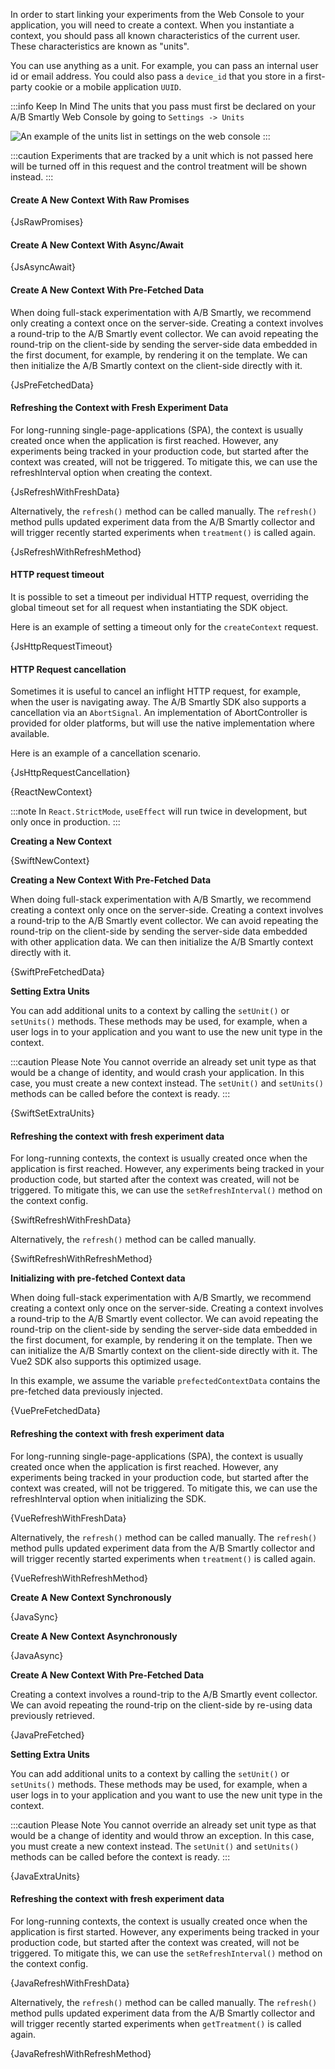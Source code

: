 





In order to start linking your experiments from the Web Console to your
application, you will need to create a context. When you instantiate a context,
you should pass all known characteristics of the current user. These
characteristics are known as "units".

You can use anything as a unit. For example, you can pass an internal user id or
email address. You could also pass a `device_id` that you store in a first-
party cookie or a mobile application `UUID`.

:::info Keep In Mind
The units that you pass must first be declared on your A/B Smartly Web Console
by going to `Settings -> Units`

<img
  src="/img/units-on-web-console.png"
  alt="An example of the units list in settings on the web console"
/>
:::

:::caution
Experiments that are tracked by a unit which is not passed here will be turned off
in this request and the control treatment will be shown instead.
:::

<Tabs groupId="language">

<TabItem value="js" label="Javascript">

#### Create A New Context With Raw Promises

<CodeBlock language="js">{JsRawPromises}</CodeBlock>

#### Create A New Context With Async/Await

<CodeBlock language="js">{JsAsyncAwait}</CodeBlock>

#### Create A New Context With Pre-Fetched Data

When doing full-stack experimentation with A/B Smartly, we recommend only creating a
context once on the server-side. Creating a context involves a round-trip
to the A/B Smartly event collector. We can avoid repeating the round-trip on
the client-side by sending the server-side data embedded in the first document,
for example, by rendering it on the template. We can then initialize the
A/B Smartly context on the client-side directly with it.

<CodeBlock language="html">{JsPreFetchedData}</CodeBlock>

#### Refreshing the Context with Fresh Experiment Data

For long-running single-page-applications (SPA), the context is usually
created once when the application is first reached. However, any experiments
being tracked in your production code, but started after the context was
created, will not be triggered. To mitigate this, we can use the
refreshInterval option when creating the context.

<CodeBlock language="js">{JsRefreshWithFreshData}</CodeBlock>

Alternatively, the `refresh()` method can be called manually. The `refresh()`
method pulls updated experiment data from the A/B Smartly collector and will
trigger recently started experiments when `treatment()` is called again.

<CodeBlock language="js">{JsRefreshWithRefreshMethod}</CodeBlock>

#### HTTP request timeout

It is possible to set a timeout per individual HTTP request, overriding the
global timeout set for all request when instantiating the SDK object.

Here is an example of setting a timeout only for the `createContext` request.

<CodeBlock language="js">{JsHttpRequestTimeout}</CodeBlock>

#### HTTP Request cancellation

Sometimes it is useful to cancel an inflight HTTP request, for example, when
the user is navigating away. The A/B Smartly SDK also supports a cancellation
via an `AbortSignal`. An implementation of AbortController is provided for older
platforms, but will use the native implementation where available.

Here is an example of a cancellation scenario.

<CodeBlock language="js">{JsHttpRequestCancellation}</CodeBlock>

</TabItem>

<TabItem value="react" label="React">

<CodeBlock language="jsx">{ReactNewContext}</CodeBlock>

:::note
In `React.StrictMode`, `useEffect` will run twice in development, but only once in
production.
:::

</TabItem>

<TabItem value="swift" label="Swift">

**Creating a New Context**

<CodeBlock language="swift">{SwiftNewContext}</CodeBlock>

**Creating a New Context With Pre-Fetched Data**

When doing full-stack experimentation with A/B Smartly, we recommend creating a
context only once on the server-side. Creating a context involves a round-trip
to the A/B Smartly event collector. We can avoid repeating the round-trip on
the client-side by sending the server-side data embedded with other application
data. We can then initialize the A/B Smartly context directly with it.

<CodeBlock language="swift">{SwiftPreFetchedData}</CodeBlock>

**Setting Extra Units**

You can add additional units to a context by calling the `setUnit()` or
`setUnits()` methods. These methods may be used, for example, when a user logs in
to your application and you want to use the new unit type in the context.

:::caution Please Note
You cannot override an already set unit type as that would be a change of
identity, and would crash your application. In this case, you must create a new
context instead. The `setUnit()` and `setUnits()` methods can be called before
the context is ready.
:::

<CodeBlock language="swift">{SwiftSetExtraUnits}</CodeBlock>

#### Refreshing the context with fresh experiment data

For long-running contexts, the context is usually created once when the
application is first reached. However, any experiments being tracked in your
production code, but started after the context was created, will not be
triggered. To mitigate this, we can use the `setRefreshInterval()` method on the
context config.

<CodeBlock language="swift">{SwiftRefreshWithFreshData}</CodeBlock>

Alternatively, the `refresh()` method can be called manually.

<CodeBlock language="swift">{SwiftRefreshWithRefreshMethod}</CodeBlock>

</TabItem>

<TabItem value="vue" label="Vue2">

**Initializing with pre-fetched Context data**

When doing full-stack experimentation with A/B Smartly, we recommend creating
a context only once on the server-side. Creating a context involves a
round-trip to the A/B Smartly event collector. We can avoid repeating the
round-trip on the client-side by sending the server-side data embedded in the
first document, for example, by rendering it on the template. Then we can
initialize the A/B Smartly context on the client-side directly with it. The
Vue2 SDK also supports this optimized usage.

In this example, we assume the variable `prefectedContextData` contains the
pre-fetched data previously injected.

<CodeBlock language="js">{VuePreFetchedData}</CodeBlock>

#### Refreshing the context with fresh experiment data

For long-running single-page-applications (SPA), the context is usually
created once when the application is first reached. However, any experiments
being tracked in your production code, but started after the context was
created, will not be triggered. To mitigate this, we can use the
refreshInterval option when initializing the SDK.

<CodeBlock language="js">{VueRefreshWithFreshData}</CodeBlock>

Alternatively, the `refresh()` method can be called manually. The `refresh()`
method pulls updated experiment data from the A/B Smartly collector and will
trigger recently started experiments when `treatment()` is called again.

<CodeBlock language="js">{VueRefreshWithRefreshMethod}</CodeBlock>

</TabItem>

<TabItem value="java" label="Java">

**Create A New Context Synchronously**

<CodeBlock language="java">{JavaSync}</CodeBlock>

**Create A New Context Asynchronously**

<CodeBlock language="java">{JavaAsync}</CodeBlock>

**Create A New Context With Pre-Fetched Data**

Creating a context involves a round-trip to the A/B Smartly event collector.
We can avoid repeating the round-trip on the client-side by re-using data
previously retrieved.

<CodeBlock language="java">{JavaPreFetched}</CodeBlock>

**Setting Extra Units**

You can add additional units to a context by calling the `setUnit()` or
`setUnits()` methods. These methods may be used, for example, when a user logs in
to your application and you want to use the new unit type in the context.

:::caution Please Note
You cannot override an already set unit type as that would be a change of
identity and would throw an exception. In this case, you must create a new
context instead. The `setUnit()` and `setUnits()` methods can be called before
the context is ready.
:::

<CodeBlock language="java">{JavaExtraUnits}</CodeBlock>

#### Refreshing the context with fresh experiment data

For long-running contexts, the context is usually created once when the
application is first started. However, any experiments being tracked in your
production code, but started after the context was created, will not be
triggered. To mitigate this, we can use the `setRefreshInterval()` method on the
context config.

<CodeBlock language="java">{JavaRefreshWithFreshData}</CodeBlock>

Alternatively, the `refresh()` method can be called manually. The `refresh()`
method pulls updated experiment data from the A/B Smartly collector and will
trigger recently started experiments when `getTreatment()` is called again.

<CodeBlock language="java">{JavaRefreshWithRefreshMethod}</CodeBlock>

</TabItem>

</Tabs>
